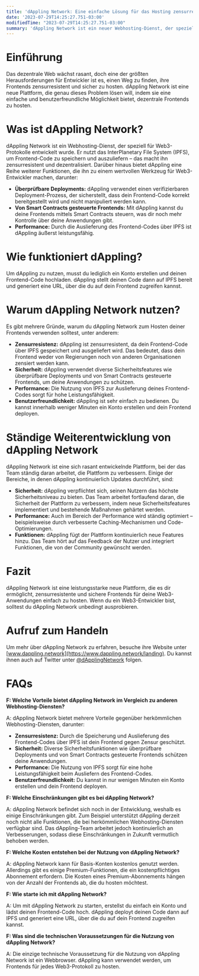 ```yaml
---
title: 'dAppling Network: Eine einfache Lösung für das Hosting zensurresistenter Web3-Frontends'
date: '2023-07-29T14:25:27.751-03:00'
modifiedTime: "2023-07-29T14:25:27.751-03:00"
summary: 'dAppling Network ist ein neuer Webhosting-Dienst, der speziell für Web3-Protokolle entwickelt wurde. Er nutzt das InterPlanetary File System (IPFS) zur Speicherung und Auslieferung von Frontend-Code, wodurch er zensurresistent und dezentralisiert ist. dAppling bietet zudem weitere Features wie überprüfbare Deployments, von Smart Contracts gesteuerte Frontends und hohe Performance.'
---
```


# Einführung

Das dezentrale Web wächst rasant, doch eine der größten Herausforderungen für Entwickler ist es, einen Weg zu finden, ihre Frontends zensurresistent und sicher zu hosten. dAppling Network ist eine neue Plattform, die genau dieses Problem lösen will, indem sie eine einfache und benutzerfreundliche Möglichkeit bietet, dezentrale Frontends zu hosten.

# Was ist dAppling Network?

dAppling Network ist ein Webhosting-Dienst, der speziell für Web3-Protokolle entwickelt wurde. Er nutzt das InterPlanetary File System (IPFS), um Frontend-Code zu speichern und auszuliefern – das macht ihn zensurresistent und dezentralisiert. Darüber hinaus bietet dAppling eine Reihe weiterer Funktionen, die ihn zu einem wertvollen Werkzeug für Web3-Entwickler machen, darunter:

- **Überprüfbare Deployments:** dAppling verwendet einen verifizierbaren Deployment-Prozess, der sicherstellt, dass dein Frontend-Code korrekt bereitgestellt wird und nicht manipuliert werden kann.
- **Von Smart Contracts gesteuerte Frontends:** Mit dAppling kannst du deine Frontends mittels Smart Contracts steuern, was dir noch mehr Kontrolle über deine Anwendungen gibt.
- **Performance:** Durch die Auslieferung des Frontend-Codes über IPFS ist dAppling äußerst leistungsfähig.

# Wie funktioniert dAppling?

Um dAppling zu nutzen, musst du lediglich ein Konto erstellen und deinen Frontend-Code hochladen. dAppling stellt deinen Code dann auf IPFS bereit und generiert eine URL, über die du auf dein Frontend zugreifen kannst.

# Warum dAppling Network nutzen?

Es gibt mehrere Gründe, warum du dAppling Network zum Hosten deiner Frontends verwenden solltest, unter anderem:

- **Zensurresistenz:** dAppling ist zensurresistent, da dein Frontend-Code über IPFS gespeichert und ausgeliefert wird. Das bedeutet, dass dein Frontend weder von Regierungen noch von anderen Organisationen zensiert werden kann.
- **Sicherheit:** dAppling verwendet diverse Sicherheitsfeatures wie überprüfbare Deployments und von Smart Contracts gesteuerte Frontends, um deine Anwendungen zu schützen.
- **Performance:** Die Nutzung von IPFS zur Auslieferung deines Frontend-Codes sorgt für hohe Leistungsfähigkeit.
- **Benutzerfreundlichkeit:** dAppling ist sehr einfach zu bedienen. Du kannst innerhalb weniger Minuten ein Konto erstellen und dein Frontend deployen.

# Ständige Weiterentwicklung von dAppling Network

dAppling Network ist eine sich rasant entwickelnde Plattform, bei der das Team ständig daran arbeitet, die Plattform zu verbessern. Einige der Bereiche, in denen dAppling kontinuierlich Updates durchführt, sind:

- **Sicherheit:** dAppling verpflichtet sich, seinen Nutzern das höchste Sicherheitsniveau zu bieten. Das Team arbeitet fortlaufend daran, die Sicherheit der Plattform zu verbessern, indem neue Sicherheitsfeatures implementiert und bestehende Maßnahmen gehärtet werden.
- **Performance:** Auch im Bereich der Performance wird ständig optimiert – beispielsweise durch verbesserte Caching-Mechanismen und Code-Optimierungen.
- **Funktionen:** dAppling fügt der Plattform kontinuierlich neue Features hinzu. Das Team hört auf das Feedback der Nutzer und integriert Funktionen, die von der Community gewünscht werden.

# Fazit

dAppling Network ist eine leistungsstarke neue Plattform, die es dir ermöglicht, zensurresistente und sichere Frontends für deine Web3-Anwendungen einfach zu hosten. Wenn du ein Web3-Entwickler bist, solltest du dAppling Network unbedingt ausprobieren.

# Aufruf zum Handeln

Um mehr über dAppling Network zu erfahren, besuche ihre Website unter [www.dappling.network](https://www.dappling.network/landing). Du kannst ihnen auch auf Twitter unter [@dApplingNetwork](https://twitter.com/dApplingNetwork) folgen.

# FAQs

**F: Welche Vorteile bietet dAppling Network im Vergleich zu anderen Webhosting-Diensten?**

A: dAppling Network bietet mehrere Vorteile gegenüber herkömmlichen Webhosting-Diensten, darunter:

- **Zensurresistenz:** Durch die Speicherung und Auslieferung des Frontend-Codes über IPFS ist dein Frontend gegen Zensur geschützt.
- **Sicherheit:** Diverse Sicherheitsfunktionen wie überprüfbare Deployments und von Smart Contracts gesteuerte Frontends schützen deine Anwendungen.
- **Performance:** Die Nutzung von IPFS sorgt für eine hohe Leistungsfähigkeit beim Ausliefern des Frontend-Codes.
- **Benutzerfreundlichkeit:** Du kannst in nur wenigen Minuten ein Konto erstellen und dein Frontend deployen.

**F: Welche Einschränkungen gibt es bei dAppling Network?**

A: dAppling Network befindet sich noch in der Entwicklung, weshalb es einige Einschränkungen gibt. Zum Beispiel unterstützt dAppling derzeit noch nicht alle Funktionen, die bei herkömmlichen Webhosting-Diensten verfügbar sind. Das dAppling-Team arbeitet jedoch kontinuierlich an Verbesserungen, sodass diese Einschränkungen in Zukunft vermutlich behoben werden.

**F: Welche Kosten entstehen bei der Nutzung von dAppling Network?**

A: dAppling Network kann für Basis-Konten kostenlos genutzt werden. Allerdings gibt es einige Premium-Funktionen, die ein kostenpflichtiges Abonnement erfordern. Die Kosten eines Premium-Abonnements hängen von der Anzahl der Frontends ab, die du hosten möchtest.

**F: Wie starte ich mit dAppling Network?**

A: Um mit dAppling Network zu starten, erstellst du einfach ein Konto und lädst deinen Frontend-Code hoch. dAppling deployt deinen Code dann auf IPFS und generiert eine URL, über die du auf dein Frontend zugreifen kannst.

**F: Was sind die technischen Voraussetzungen für die Nutzung von dAppling Network?**

A: Die einzige technische Voraussetzung für die Nutzung von dAppling Network ist ein Webbrowser. dAppling kann verwendet werden, um Frontends für jedes Web3-Protokoll zu hosten.
